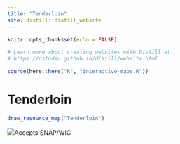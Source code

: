 ```yaml
---
title: "Tenderloin"
site: distill::distill_website
---
```


  ```r
knitr::opts_chunk$set(echo = FALSE)

# Learn more about creating websites with Distill at:
# https://rstudio.github.io/distill/website.html

```



```r
source(here::here("R", "interactive-maps.R"))
```



<div class="mt-16 mb-4">
  <h1 class="text-4xl font-bold mb-4">Tenderloin</h1>
  </div>







```r
draw_resource_map("Tenderloin")
```

<div class="mx-auto inline text-gray-600"><img class="py-4 pr-2 inline" src="assets/accepts-snap-wic.svg"><span>Accepts SNAP/WIC</span></div>
